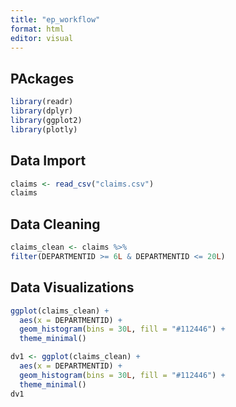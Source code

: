 ```yaml
---
title: "ep_workflow"
format: html
editor: visual
---
```


## PAckages

```r
library(readr)
library(dplyr)
library(ggplot2)
library(plotly)

```
## Data Import
```r
claims <- read_csv("claims.csv")
claims

```
## Data Cleaning
```r
claims_clean <- claims %>%
filter(DEPARTMENTID >= 6L & DEPARTMENTID <= 20L)
```

## Data Visualizations
```r
ggplot(claims_clean) +
  aes(x = DEPARTMENTID) +
  geom_histogram(bins = 30L, fill = "#112446") +
  theme_minimal()
```


```r
dv1 <- ggplot(claims_clean) +
  aes(x = DEPARTMENTID) +
  geom_histogram(bins = 30L, fill = "#112446") +
  theme_minimal()
dv1
```
